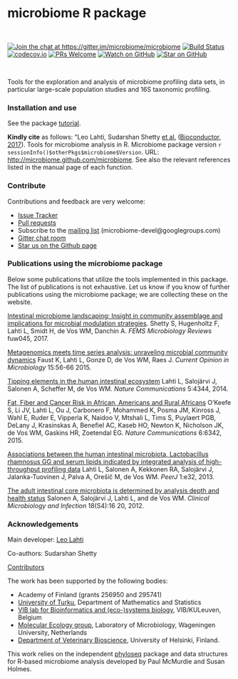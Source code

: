 <!--![Banner](https://github.com/microbiome/microbiome/blob/master/vignettes/figure/composition-example4-1.png)-->
<!--[![Follow](https://img.shields.io/twitter/follow/ropengov.svg?style=social)](https://twitter.com/intent/follow?screen_name=ropengov)-->

microbiome R package
==========

<br>

[![Join the chat at https://gitter.im/microbiome/microbiome](https://badges.gitter.im/microbiome/microbiome.svg)](https://gitter.im/microbiome/microbiome?utm_source=badge&utm_medium=badge&utm_campaign=pr-badge&utm_content=badge)
[![Build Status](https://api.travis-ci.org/microbiome/microbiome.png)](https://travis-ci.org/microbiome/microbiome)
[![codecov.io](https://codecov.io/github/microbiome/microbiome/coverage.svg?branch=master)](https://codecov.io/github/microbiome/microbiome?branch=master)
[![PRs Welcome][prs-badge]][prs]
[![Watch on GitHub][github-watch-badge]][github-watch]
[![Star on GitHub][github-star-badge]][github-star]
<!--[![Follow](https://img.shields.io/twitter/follow/antagomir.svg?style=social)](https://twitter.com/intent/follow?screen_name=antagomir)-->
<!--[![Bioconductor](http://bioconductor.org/shields/build/release/bioc/BiocGenerics.svg)](https://bioconductor.org/packages/devel/bioc/html/microbiome.html)-->


<br>


[prs]: http://makeapullrequest.com
[prs-badge]: https://img.shields.io/badge/PRs-welcome-brightgreen.svg?style=flat-square

[github-watch-badge]: https://img.shields.io/github/watchers/microbiome/microbiome.svg?style=social
[github-watch]: https://github.com/microbiome/microbiome/watchers

[github-star-badge]: https://img.shields.io/github/stars/microbiome/microbiome.svg?style=social
[github-star]: https://github.com/microbiome/microbiome/stargazers
[license-badge]: https://img.shields.io/npm/l/microbiome.svg?style=flat-square
[license]: https://github.com/microbiome/microbiome/blob/master/LICENSE
[microbiome]: https://github.com/microbiome/microbiome


Tools for the exploration and analysis of microbiome profiling data sets, in particular large-scale population studies and 16S taxonomic profiling. 


### Installation and use

See the package [tutorial](http://microbiome.github.io/microbiome/).

**Kindly cite** as follows: "Leo Lahti, Sudarshan Shetty [et al.](https://github.com/microbiome/microbiome/graphs/contributors) ([Bioconductor, 2017](https://bioconductor.org/packages/devel/bioc/html/microbiome.html)). Tools for microbiome analysis in R. Microbiome package version `r sessionInfo()$otherPkgs$microbiome$Version`. URL: [http://microbiome.github.com/microbiome](http://microbiome.github.com/microbiome). See also the relevant references listed in the manual page of each function. 

### Contribute

Contributions and feedback are very welcome:

  * [Issue Tracker](https://github.com/microbiome/microbiome/issues) 
  * [Pull requests](https://github.com/microbiome/microbiome/)
  * Subscribe to the [mailing list](https://groups.google.com/forum/#!forum/microbiome-devel) (microbiome-devel@googlegroups.com)
  * [Gitter chat room](https://gitter.im/microbiome)
  * [Star us on the Github page](https://github.com/microbiome/microbiome)


### Publications using the microbiome package

Below some publications that utilize the tools implemented in this package. The list of publications is not exhaustive. Let us know if you know of further publications using the microbiome package; we are collecting these on the website.

[Intestinal microbiome landscaping: Insight in community assemblage and implications for microbial modulation strategies](https://academic.oup.com/femsre/article/doi/10.1093/femsre/fuw045/2979411/Intestinal-microbiome-landscaping-insight-in#58802539). Shetty S, Hugenholtz F, Lahti L, Smidt H, de Vos WM, Danchin A. _FEMS Microbiology Reviews_ fuw045, 2017.

[Metagenomics meets time series analysis: unraveling microbial community dynamics](http://dx.doi.org/10.1016/j.mib.2015.04.004) Faust K, Lahti L, Gonze D, de Vos WM, Raes J. _Current Opinion in Microbiology_ 15:56-66 2015.

[Tipping elements in the human intestinal ecosystem](http://www.nature.com/ncomms/2014/140708/ncomms5344/full/ncomms5344.html) Lahti L, Salojärvi J, Salonen A, Scheffer M, de Vos WM. _Nature Communications_ 5:4344, 2014. 

[Fat, Fiber and Cancer Risk in African, Americans and Rural Africans](http://www.nature.com/ncomms/2015/150428/ncomms7342/full/ncomms7342.html)  O’Keefe S, Li JV, Lahti L, Ou J, Carbonero F, Mohammed K, Posma JM, Kinross J, Wahl E, Ruder E, Vipperla K, Naidoo V, Mtshali L, Tims S, Puylaert PGB, DeLany J, Krasinskas A, Benefiel AC, Kaseb HO, Newton K, Nicholson JK, de Vos WM, Gaskins HR, Zoetendal EG. _Nature Communications_ 6:6342, 2015.

[Associations between the human intestinal microbiota, Lactobacillus rhamnosus GG and serum lipids indicated by integrated analysis of high-throughput profiling data](http://dx.doi.org/10.7717/peerj.32) Lahti L, Salonen A, Kekkonen RA, Salojärvi J, Jalanka-Tuovinen J, Palva A, Orešič M, de Vos WM. _PeerJ_ 1:e32, 2013.

[The adult intestinal core microbiota is determined by analysis depth and health status](http://onlinelibrary.wiley.com/doi/10.1111/j.1469-0691.2012.03855.x/abstract) Salonen A, Salojärvi J, Lahti L, and de Vos WM. _Clinical Microbiology and Infection_ 18(S4):16 20, 2012. 


### Acknowledgements

Main developer: [Leo Lahti](https://github.com/antagomir/)

Co-authors: Sudarshan Shetty

[Contributors](https://github.com/microbiome/microbiome/graphs/contributors)

The work has been supported by the following bodies:

  * Academy of Finland (grants 256950 and 295741)
  * [University of Turku](http://www.utu.fi/en/Pages/home.aspx), Department of Mathematics and Statistics
  * [VIB lab for Bioinformatics and (eco-)systems biology](http://www.vib.be/en/research/scientists/Pages/Jeroen-Raes-Lab.aspx), VIB/KULeuven, Belgium
  * [Molecular Ecology group](http://www.mib.wur.nl/UK/), Laboratory of Microbiology, Wageningen University, Netherlands
  * [Department of Veterinary Bioscience](http://www.vetmed.helsinki.fi/apalva/index.htm), University of Helsinki, Finland.

This work relies on the independent [phyloseq](https://github.com/joey711/phyloseq) package and data structures for R-based microbiome analysis developed by Paul McMurdie and Susan Holmes. 





